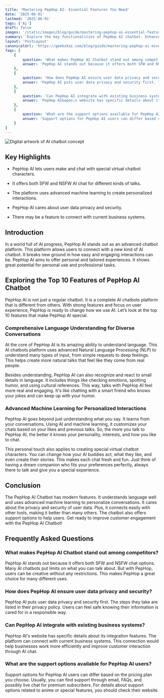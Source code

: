 ```yaml
---
title: 'Mastering PepHop AI: Essential Features You Need'
date: '2025-06-01'
lastmod: '2025-06-01'
tags: ['Ai']
draft: false
images: '/static/images/blog/guide/mastering-pephop-ai-essential-features-you-need.png'
summary: 'Explore the key functionalities of PepHop AI chatbot. Enhance user engagement and streamline communication effortlessly.'
layout: 'PostLayout'
canonicalUrl: 'https://geekskai.com/blog/guide/mastering-pephop-ai-essential-features-you-need/'
faqs: [
    {
        question: 'What makes PepHop AI Chatbot stand out among competitors?',
        answer: 'PepHop AI stands out because it offers both SFW and NSFW chat options. Many AI chatbots put limits on what you can talk about. But with PepHop, users can be creative without any restrictions. This makes PepHop a great choice for many different uses.PepHop AI stands out because it offers both SFW and NSFW chat options. Many AI chatbots put limits on what you can talk about. But with PepHop, users can be creative without any restrictions. This makes PepHop a great choice for many different uses.'
    },
    {
        question: 'How does PepHop AI ensure user data privacy and security?',
        answer: 'PepHop AI puts user data privacy and security first. The steps they take are listed in their privacy policy. Users can feel safe knowing their information is cared for in a responsible way.'
    },
    {
        question: 'Can PepHop AI integrate with existing business systems?',
        answer: 'PepHop AI&apos;s website has specific details about its integration features. The platform can connect with current business systems. This connection would help businesses work more efficiently and improve customer interaction through AI chat.'
    },
    {
        question: 'What are the support options available for PepHop AI users?',
        answer: 'Support options for PepHop AI users can differ based on the pricing plan you choose. Usually, you can find support through email, FAQs, and possibly live chat for premium subscribers. For details about support options related to anime or special features, you should check their website.'
    }
]
---
```


![Digital artwork of AI chatbot concept](/static/images/blog/guide/mastering-pephop-ai-essential-features-you-need.png)

## Key Highlights

- PepHop AI lets users make and chat with special virtual chatbot characters.

- It offers both SFW and NSFW AI chat for different kinds of talks.

- The platform uses advanced machine learning to create personalized interactions.

- PepHop AI cares about user data privacy and security.

- There may be a feature to connect with current business systems.

## Introduction

In a world full of AI progress, PepHop AI stands out as an advanced chatbot platform. This platform allows users to connect with a new kind of AI chatbot. It breaks new ground in how easy and engaging interactions can be. PepHop AI aims to offer personal and tailored experiences. It shows great potential for personal use and professional tasks.

## Exploring the Top 10 Features of PepHop AI Chatbot

PepHop AI is not just a regular chatbot. It is a complete AI chatbots platform that is different from others. With strong features and focus on user experience, PepHop is ready to change how we use AI. Let’s look at the top 10 features that make PepHop AI special.

### Comprehensive Language Understanding for Diverse Conversations

At the core of PepHop AI is its amazing ability to understand language. This AI chatbots platform uses advanced Natural Language Processing (NLP) to understand many types of input, from simple requests to deep feelings. This helps create more natural talks that feel like they come from real people.

Besides understanding, PepHop AI can also recognize and react to small details in language. It includes things like checking emotions, spotting humor, and using cultural references. This way, talks with PepHop AI feel more real and engaging. It's like chatting with a smart friend who knows your jokes and can keep up with your humor.

### Advanced Machine Learning for Personalized Interactions

PepHop AI goes beyond just understanding what you say. It learns from your conversations. Using AI and machine learning, it customizes your chats based on your likes and previous talks. So, the more you talk to PepHop AI, the better it knows your personality, interests, and how you like to chat.

This personal touch also applies to creating special virtual chatbot characters. You can change how your AI buddies act, what they like, and even create their stories. This makes each chat fresh and fun. Just think of having a dream companion who fits your preferences perfectly, always there to talk and give you a special experience.

## Conclusion

The PepHop AI Chatbot has modern features. It understands language well and uses advanced machine learning to personalize conversations. It cares about the privacy and security of user data. Plus, it connects easily with other tools, making it better than many others. The chatbot also offers support options to help users. Get ready to improve customer engagement with the PepHop AI Chatbot!

## Frequently Asked Questions

### What makes PepHop AI Chatbot stand out among competitors?

PepHop AI stands out because it offers both SFW and NSFW chat options. Many AI chatbots put limits on what you can talk about. But with PepHop, users can be creative without any restrictions. This makes PepHop a great choice for many different uses.

### How does PepHop AI ensure user data privacy and security?

PepHop AI puts user data privacy and security first. The steps they take are listed in their privacy policy. Users can feel safe knowing their information is cared for in a responsible way.

### Can PepHop AI integrate with existing business systems?

PepHop AI's website has specific details about its integration features. The platform can connect with current business systems. This connection would help businesses work more efficiently and improve customer interaction through AI chat.

### What are the support options available for PepHop AI users?

Support options for PepHop AI users can differ based on the pricing plan you choose. Usually, you can find support through email, FAQs, and possibly live chat for premium subscribers. For details about support options related to anime or special features, you should check their website.
